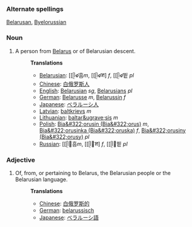 ===Alternate spellings===
[[Belarusan]],
[[Byelorussian]]

===Noun===
#A person from [[Belarus]] or of Belarusian descent.
#:'''Translations'''
#:*[[Belarusian]]: [[ᥫళ흠''m'', [[ᥫళꠝ] ''f'', [[ᥫళ띝 ''pl''
#:*[[Chinese]]: [[白俄罗斯人]]
#:*[[English]]: [[Belarusian]] ''sg'', [[Belarusians]] ''pl''
#:*[[German]]: [[Belarusse]] ''m'', [[Belarussin]] ''f''
#:*[[Japanese]]: [[ベラルーシ人]]
#:*[[Latvian]]: [[baltkrievs]] ''m''
#:*[[Lithuanian]]: [[baltar&ugrave;sis]] ''m''
#:*[[Polish]]: [[Bia&#322;orusin (Bia&#322;orus)]] ''m'', [[Bia&#322;orusinka (Bia&#322;oruska)]] ''f'', [[Bia&#322;orusiny (Bia&#322;orusy)]] ''pl''
#:*[[Russian]]: [[ᥫ흠''m'', [[ᥫꠝ] ''f'', [[ᥫ띝 ''pl''



===Adjective===
#Of, from, or pertaining to Belarus, the Belarusian people or the Belarusian language.
#:'''Translations'''
#:*[[Chinese]]: [[白俄罗斯的]]
#:*[[German]]: [[belarussisch]]
#:*[[Japanese]]: [[ベラルーシ語]]